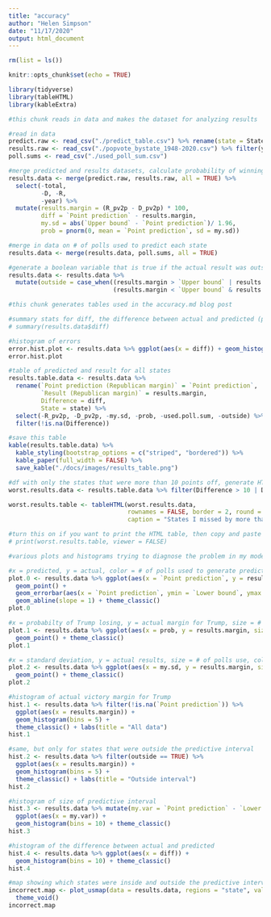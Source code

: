 ```yaml
---
title: "accuracy"
author: "Helen Simpson"
date: "11/17/2020"
output: html_document
---
```


```r

rm(list = ls())

knitr::opts_chunk$set(echo = TRUE)

library(tidyverse)
library(tableHTML)
library(kableExtra)
```

```r
#this chunk reads in data and makes the dataset for analyzing results

#read in data
predict.raw <- read_csv("./predict_table.csv") %>% rename(state = State)
results.raw <- read_csv("./popvote_bystate_1948-2020.csv") %>% filter(year == 2020)
poll.sums <- read_csv("./used_poll_sum.csv")

#merge predicted and results datasets, calculate probability of winning based on prediction intervals
results.data <- merge(predict.raw, results.raw, all = TRUE) %>%
  select(-total, 
         -D, -R, 
         -year) %>% 
  mutate(results.margin = (R_pv2p - D_pv2p) * 100,
         diff = `Point prediction` - results.margin, 
         my.sd = abs(`Upper bound` - `Point prediction`)/ 1.96,
         prob = pnorm(0, mean = `Point prediction`, sd = my.sd))

#merge in data on # of polls used to predict each state
results.data <- merge(results.data, poll.sums, all = TRUE)

#generate a boolean variable that is true if the actual result was outside the predictive interval and false if the result was inside the predictive interval
results.data <- results.data %>% 
  mutate(outside = case_when((results.margin > `Upper bound` | results.margin < `Lower bound`) ~ TRUE,
                             (results.margin < `Upper bound` & results.margin > `Lower bound`) ~ FALSE))
```

```r
#this chunk generates tables used in the accuracy.md blog post

#summary stats for diff, the difference between actual and predicted (point) results
# summary(results.data$diff)

#histogram of errors
error.hist.plot <- results.data %>% ggplot(aes(x = diff)) + geom_histogram(bins = 6) + theme_classic()
error.hist.plot

#table of predicted and result for all states
results.table.data <- results.data %>% 
  rename(`Point prediction (Republican margin)` = `Point prediction`,
         `Result (Republican margin)` = results.margin,
         Difference = diff, 
         State = state) %>% 
  select(-R_pv2p, -D_pv2p, -my.sd, -prob, -used.poll.sum, -outside) %>% 
  filter(!is.na(Difference))

#save this table
kable(results.table.data) %>% 
  kable_styling(bootstrap_options = c("striped", "bordered")) %>% 
  kable_paper(full_width = FALSE) %>% 
  save_kable("./docs/images/results_table.png")

#df with only the states that were more than 10 points off, generate HTML table
worst.results.data <- results.table.data %>% filter(Difference > 10 | Difference < -10)

worst.results.table <- tableHTML(worst.results.data, 
                                 rownames = FALSE, border = 2, round = 4, 
                                 caption = "States I missed by more than 10%")

#turn this on if you want to print the HTML table, then copy and paste it from output to your md file
# print(worst.results.table, viewer = FALSE)
```

```r
#various plots and histograms trying to diagnose the problem in my model

#x = predicted, y = actual, color = # of polls used to generate prediction, errorbars for confidence interval, line is x = y
plot.0 <- results.data %>% ggplot(aes(x = `Point prediction`, y = results.margin, color = used.poll.sum)) +
  geom_point() + 
  geom_errorbar(aes(x = `Point prediction`, ymin = `Lower bound`, ymax = `Upper bound`)) + 
  geom_abline(slope = 1) + theme_classic()
plot.0

#x = probabilty of Trump losing, y = actual margin for Trump, size = # of polls used to generate prediction, color = outside confidence interval?
plot.1 <- results.data %>% ggplot(aes(x = prob, y = results.margin, size = used.poll.sum, color = outside)) +
  geom_point() + theme_classic()
plot.1

#x = standard deviation, y = actual results, size = # of polls use, color = outside confidence interval?
plot.2 <- results.data %>% ggplot(aes(x = my.sd, y = results.margin, size = used.poll.sum, color = outside)) +
  geom_point() + theme_classic()
plot.2

#histogram of actual victory margin for Trump
hist.1 <- results.data %>% filter(!is.na(`Point prediction`)) %>% 
  ggplot(aes(x = results.margin)) +
  geom_histogram(bins = 5) + 
  theme_classic() + labs(title = "All data")
hist.1

#same, but only for states that were outside the predictive interval
hist.2 <- results.data %>% filter(outside == TRUE) %>% 
  ggplot(aes(x = results.margin)) + 
  geom_histogram(bins = 5) + 
  theme_classic() + labs(title = "Outside interval")
hist.2

#histogram of size of predictive interval
hist.3 <- results.data %>% mutate(my.var = `Point prediction` - `Lower bound`) %>% 
  ggplot(aes(x = my.var)) + 
  geom_histogram(bins = 10) + theme_classic()
hist.3

#histogram of the difference between actual and predicted
hist.4 <- results.data %>% ggplot(aes(x = diff)) + 
  geom_histogram(bins = 10) + theme_classic()
hist.4

#map showing which states were inside and outside the predictive interval. TRUE -> outside interval
incorrect.map <- plot_usmap(data = results.data, regions = "state", values = "outside") +
  theme_void()
incorrect.map
```